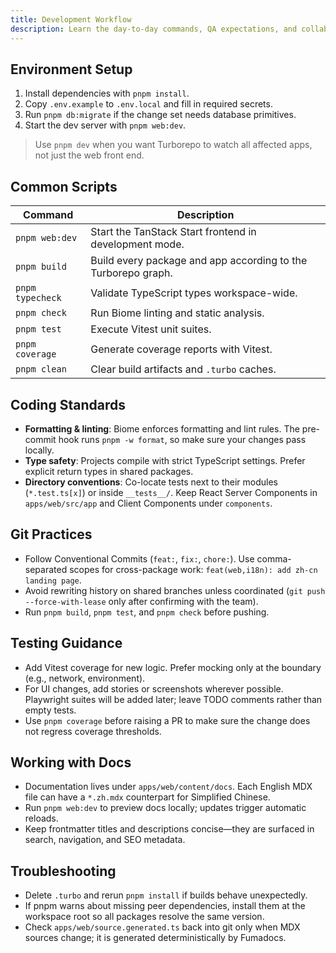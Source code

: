 ```yaml
---
title: Development Workflow
description: Learn the day-to-day commands, QA expectations, and collaboration practices for Raypx.
---
```


## Environment Setup

1. Install dependencies with `pnpm install`.
2. Copy `.env.example` to `.env.local` and fill in required secrets.
3. Run `pnpm db:migrate` if the change set needs database primitives.
4. Start the dev server with `pnpm web:dev`.

> Use `pnpm dev` when you want Turborepo to watch all affected apps, not just the web front end.

## Common Scripts

| Command | Description |
| ------- | ----------- |
| `pnpm web:dev` | Start the TanStack Start frontend in development mode. |
| `pnpm build` | Build every package and app according to the Turborepo graph. |
| `pnpm typecheck` | Validate TypeScript types workspace-wide. |
| `pnpm check` | Run Biome linting and static analysis. |
| `pnpm test` | Execute Vitest unit suites. |
| `pnpm coverage` | Generate coverage reports with Vitest. |
| `pnpm clean` | Clear build artifacts and `.turbo` caches. |

## Coding Standards

- **Formatting & linting**: Biome enforces formatting and lint rules. The pre-commit hook runs `pnpm -w format`, so make sure your changes pass locally.
- **Type safety**: Projects compile with strict TypeScript settings. Prefer explicit return types in shared packages.
- **Directory conventions**: Co-locate tests next to their modules (`*.test.ts[x]`) or inside `__tests__/`. Keep React Server Components in `apps/web/src/app` and Client Components under `components`.

## Git Practices

- Follow Conventional Commits (`feat:`, `fix:`, `chore:`). Use comma-separated scopes for cross-package work: `feat(web,i18n): add zh-cn landing page`.
- Avoid rewriting history on shared branches unless coordinated (`git push --force-with-lease` only after confirming with the team).
- Run `pnpm build`, `pnpm test`, and `pnpm check` before pushing.

## Testing Guidance

- Add Vitest coverage for new logic. Prefer mocking only at the boundary (e.g., network, environment).
- For UI changes, add stories or screenshots wherever possible. Playwright suites will be added later; leave TODO comments rather than empty tests.
- Use `pnpm coverage` before raising a PR to make sure the change does not regress coverage thresholds.

## Working with Docs

- Documentation lives under `apps/web/content/docs`. Each English MDX file can have a `*.zh.mdx` counterpart for Simplified Chinese.
- Run `pnpm web:dev` to preview docs locally; updates trigger automatic reloads.
- Keep frontmatter titles and descriptions concise—they are surfaced in search, navigation, and SEO metadata.

## Troubleshooting

- Delete `.turbo` and rerun `pnpm install` if builds behave unexpectedly.
- If pnpm warns about missing peer dependencies, install them at the workspace root so all packages resolve the same version.
- Check `apps/web/source.generated.ts` back into git only when MDX sources change; it is generated deterministically by Fumadocs.
